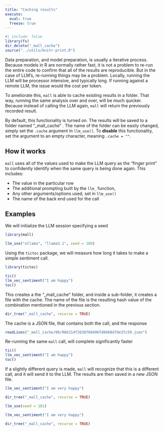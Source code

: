 ```yaml
---
title: "Caching results"
execute:
  eval: true
  freeze: true
---
```


```r
#| include: false
library(fs)
dir_delete("_mall_cache")
source("../utils/knitr-print.R")
```

Data preparation, and model preparation, is usually a iterative process. Because
models in R are normally rather fast,   it is not a problem to re-run the
entire code to confirm that all of the results are reproducible. But in
the case of LLM's, re-running things may be a problem. Locally, running the 
LLM will be processor intensive, and typically long. If running against a remote
LLM, the issue would the cost per token. 

To ameliorate this, `mall` is able to cache existing results in a folder. That way, 
running the same analysis over and over, will be much quicker. Because instead of
calling the LLM again, `mall` will return the previously recorded result. 

By default, this functionality is turned on. The results will be saved to a folder
named "_mall_cache" . The name of the folder can be easily changed, simply set
the `.cache` argument in `llm_use()`. To **disable** this functionality, set
the argument to an empty character, meaning `.cache = ""`.

## How it works

`mall` uses all of the values used to make the LLM query as the "finger print"
to confidently identify when the same query is being done again. This includes:

- The value in the particular row
- The additional prompting built by the `llm_` function,
- Any other arguments/options used, set in `llm_use()`
- The name of the back end used for the call

## Examples 

We will initialize the LLM session specifying a seed

```r
library(mall)

llm_use("ollama", "llama3.1", seed = 100)
```
Using the `tictoc` package, we will measure how long it takes to make a simple
sentiment call. 

```r
library(tictoc)

tic()
llm_vec_sentiment("I am happy")
toc()
```

This creates a the "_mall_cache" folder, and inside a sub-folder, it creates a 
file with the cache. The name of the file is the resulting hash value of the
combination mentioned in the previous section. 

```r
dir_tree("_mall_cache", recurse = TRUE)
```

The cache is a JSON file, that contains both the call, and the response

```r
readLines("_mall_cache/08/086214f2638f60496fd0468d7de37c59.json")
```

Re-running the same `mall` call, will complete significantly faster

```r
tic()
llm_vec_sentiment("I am happy")
toc()
```

If a slightly different query is made, `mall` will recognize that this is a
different call, and it will send it to the LLM. The results are then saved in a 
new JSON file. 

```r
llm_vec_sentiment("I am very happy")

dir_tree("_mall_cache", recurse = TRUE)
```

```r
llm_use(seed = 101)
```
```r
llm_vec_sentiment("I am very happy")
```

```r
dir_tree("_mall_cache", recurse = TRUE)
```
